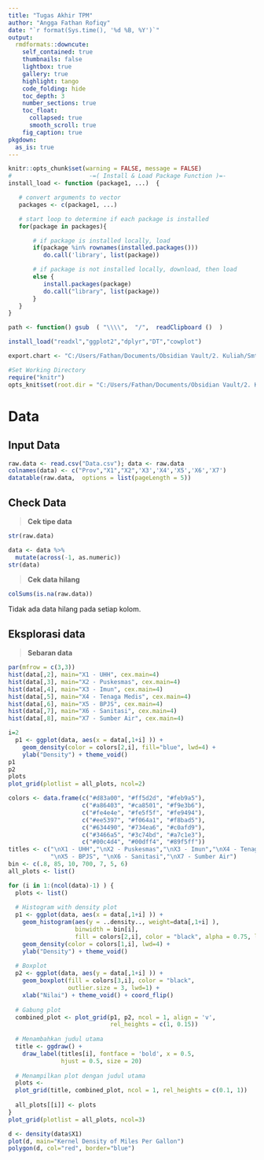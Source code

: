 ```yaml
---
title: "Tugas Akhir TPM"
author: "Angga Fathan Rofiqy"
date: "`r format(Sys.time(), '%d %B, %Y')`"
output:
  rmdformats::downcute:
    self_contained: true
    thumbnails: false
    lightbox: true
    gallery: true
    highlight: tango
    code_folding: hide
    toc_depth: 3
    number_sections: true
    toc_float:
      collapsed: true
      smooth_scroll: true
    fig_caption: true
pkgdown:
  as_is: true
---
```


```r
knitr::opts_chunk$set(warning = FALSE, message = FALSE)
#                      -=( Install & Load Package Function )=-
install_load <- function (package1, ...)  {   

   # convert arguments to vector
   packages <- c(package1, ...)

   # start loop to determine if each package is installed
   for(package in packages){

       # if package is installed locally, load
       if(package %in% rownames(installed.packages()))
          do.call('library', list(package))

       # if package is not installed locally, download, then load
       else {
          install.packages(package)
          do.call("library", list(package))
       }
   } 
}

path <- function() gsub  ( "\\\\",  "/",  readClipboard ()  )

install_load("readxl","ggplot2","dplyr","DT","cowplot")

export.chart <- "C:/Users/Fathan/Documents/Obsidian Vault/2. Kuliah/Smt 6/2. Teknik Pembelajaran Mesin/Project/Chart"
```

```r
#Set Working Directory
require("knitr")
opts_knit$set(root.dir = "C:/Users/Fathan/Documents/Obsidian Vault/2. Kuliah/Smt 6/2. Teknik Pembelajaran Mesin/Project/Tugas Kelompok")
```

# Data

## Input Data

```r
raw.data <- read.csv("Data.csv"); data <- raw.data
colnames(data) <- c("Prov","X1","X2",'X3','X4','X5','X6','X7')
datatable(raw.data,  options = list(pageLength = 5))
```

## Check Data

> **Cek tipe data**

```r
str(raw.data)
```

```r
data <- data %>%
  mutate(across(-1, as.numeric))
str(data)
```

> **Cek data hilang**

```r
colSums(is.na(raw.data))
```

Tidak ada data hilang pada setiap kolom.

## Eksplorasi data {.tabset}

> **Sebaran data**

```r
par(mfrow = c(3,3))
hist(data[,2], main="X1 - UHH", cex.main=4)
hist(data[,3], main="X2 - Puskesmas", cex.main=4)
hist(data[,4], main="X3 - Imun", cex.main=4)
hist(data[,5], main="X4 - Tenaga Medis", cex.main=4)
hist(data[,6], main="X5 - BPJS", cex.main=4)
hist(data[,7], main="X6 - Sanitasi", cex.main=4)
hist(data[,8], main="X7 - Sumber Air", cex.main=4)
```

```r
i=2
  p1 <- ggplot(data, aes(x = data[,1+i] )) +
    geom_density(color = colors[2,i], fill="blue", lwd=4) +
    ylab("Density") + theme_void()
p1
p2
plots
plot_grid(plotlist = all_plots, ncol=2)
```

```r
colors <- data.frame(c("#d83a00", "#ff5d2d", "#feb9a5"),
                     c("#a86403", "#ca8501", "#f9e3b6"),
                     c("#fe4e4e", "#fe5f5f", "#fe9494"),
                     c("#ee5397", "#f064a1", "#f8bad5"),
                     c("#634490", "#734ea6", "#c0afd9"),
                     c("#3466a5", "#3c74bd", "#a7c1e3"),
                     c("#00c4d4", "#00dff4", "#89f5ff"))
titles <- c("\nX1 - UHH","\nX2 - Puskesmas","\nX3 - Imun","\nX4 - Tenaga Medis",
            "\nX5 - BPJS", "\nX6 - Sanitasi","\nX7 - Sumber Air")
bin <- c(.8, 85, 10, 700, 7, 5, 6)
all_plots <- list()

for (i in 1:(ncol(data)-1) ) {
  plots <- list()
  
  # Histogram with density plot
  p1 <- ggplot(data, aes(x = data[,1+i] )) +
    geom_histogram(aes(y = ..density.., weight=data[,1+i] ), 
                   binwidth = bin[i], 
                   fill = colors[2,i], color = "black", alpha = 0.75, lwd=1) +
    geom_density(color = colors[1,i], lwd=4) +
    ylab("Density") + theme_void()
  
  # Boxplot
  p2 <- ggplot(data, aes(y = data[,1+i] )) +
    geom_boxplot(fill = colors[3,i], color = "black", 
                 outlier.size = 3, lwd=1) +
    xlab("Nilai") + theme_void() + coord_flip()
  
  # Gabung plot
  combined_plot <- plot_grid(p1, p2, ncol = 1, align = 'v', 
                             rel_heights = c(1, 0.15))
  
  # Menambahkan judul utama
  title <- ggdraw() + 
    draw_label(titles[i], fontface = 'bold', x = 0.5, 
               hjust = 0.5, size = 20)
  
  # Menampilkan plot dengan judul utama
  plots <- 
  plot_grid(title, combined_plot, ncol = 1, rel_heights = c(0.1, 1))
  
  all_plots[[i]] <- plots
}
plot_grid(plotlist = all_plots, ncol=3)
```

```r
d <- density(data$X1)
plot(d, main="Kernel Density of Miles Per Gallon")
polygon(d, col="red", border="blue")
```
